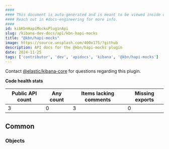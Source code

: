```yaml
---
####
#### This document is auto-generated and is meant to be viewed inside our experimental, new docs system.
#### Reach out in #docs-engineering for more info.
####
id: kibKbnHapiMocksPluginApi
slug: /kibana-dev-docs/api/kbn-hapi-mocks
title: "@kbn/hapi-mocks"
image: https://source.unsplash.com/400x175/?github
description: API docs for the @kbn/hapi-mocks plugin
date: 2024-11-25
tags: ['contributor', 'dev', 'apidocs', 'kibana', '@kbn/hapi-mocks']
---
```




Contact [@elastic/kibana-core](https://github.com/orgs/elastic/teams/kibana-core) for questions regarding this plugin.

**Code health stats**

| Public API count  | Any count | Items lacking comments | Missing exports |
|-------------------|-----------|------------------------|-----------------|
| 3 | 0 | 3 | 0 |

## Common

### Objects
<DocDefinitionList data={kbnHapiMocksObj.common.objects}/>

